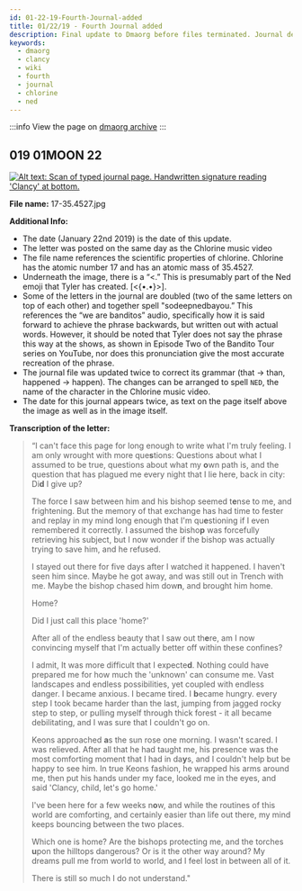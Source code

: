 ```yaml
---
id: 01-22-19-Fourth-Journal-added
title: 01/22/19 - Fourth Journal added
description: Final update to Dmaorg before files terminated. Journal describing Clancy's feelings after returning to Dema.
keywords:
  - dmaorg
  - clancy
  - wiki
  - fourth
  - journal
  - chlorine
  - ned
---
```


:::info
View the page on [dmaorg archive](https://www.dmaorg.site/012219/found/15398642_14/clancy.html)
:::

## 019 01MOON 22

[![Alt text: Scan of typed journal page. Handwritten signature reading 'Clancy' at bottom.](./assets/17-35.4527.jpg)](./assets/17-35.4527.jpg)

**File name:**  17-35.4527.jpg

**Additional Info:**

- The date (January 22nd 2019) is the date of this update.
- The letter was posted on the same day as the Chlorine music video
- The file name references the scientific properties of chlorine. Chlorine has the atomic number 17 and has an atomic mass of 35.4527.
- Underneath the image, there is a “<.” This is presumably part of the Ned emoji that Tyler has created. [<{•.•}>].
- Some of the letters in the journal are doubled (two of the same letters on top of each other)  and together spell "sodeepnedbayou.” This references the “we are banditos” audio, specifically how it is said forward to achieve the phrase backwards, but written out with actual words. However, it should be noted that Tyler does not say the phrase this way at the shows, as shown in Episode Two of the Bandito Tour series on YouTube, nor does this pronunciation give the most accurate recreation of the phrase.
- The journal file was updated twice to correct its grammar (that -> than, happened -> happen). The changes can be arranged to spell `NED`, the name of the character in the Chlorine music video.
- The date for this journal appears twice, as text on the page itself above the image as well as in the image itself.

**Transcription of the letter:**
> “I can't face this page for long enough to write what I'm truly feeling. I am only wrought with more que<b>s</b>tions: Questions about what I assumed to be true, questions about what my <b>o</b>wn path is, and the question that has plagued me every night that I lie here, back in city: Di<b>d</b> I give up?
>
> The force I saw between him and his bishop seemed t<b>e</b>nse to me, and frightening. But the memory of that exchange has had time to fester and replay in my mind long enough that I'm qu<b>e</b>stioning if I even remembered it correctly. I assumed the bisho<b>p</b> was forcefully retrieving his subject, but I now wonder if the bishop was actually trying to save him, and he refused.
>
> I stayed out there for five days after I watched it happened. I haven't seen him since. Maybe he got away, and was still out in Trench with me. Maybe the bishop chased him dow<b>n</b>, and brought him home.
>
> Home?
>
> Did I just call this place 'home?'
>
> After all of the endless beauty that I saw out th<b>e</b>re, am I now convincing myself that I'm actually better off within these confines?
>
> I admit, It was more difficult that I expecte<b>d</b>. Nothing could have prepared me for how much the 'unknown' can consume me. Vast landscapes and endless possibilities, yet coupled with endless danger. I became anxious. I became tired. I <b>b</b>ecame hungry. every step I took became harder than the last, jumping from jagged rocky step to step, or pulling myself through thick forest - it all became debilitating, and I was sure that I couldn't go on.
>
> Keons approached <b>a</b>s the sun rose one morning. I wasn't scared. I was relieved. After all that he had taught me, his presence was the most comforting moment that I had in da<b>y</b>s, and I couldn't help but be happy to see him. In true Keons fashion, he wrapped his arms around me, then put his hands under my face, looked me in the eyes, and said 'Clancy, child, let's go home.'
>
> I've been here for a few weeks n<b>o</b>w, and while the routines of this world are comforting, and certainly easier than life out there, my mind keeps bouncing between the two places.
>
> Which one is home? Are the bishops protecting me, and the torches <b>u</b>pon the hilltops dangerous? Or is it the other way around? My dreams pull me from world to world, and I feel lost in between all of it.
>
> There is still so much I do not understand."
